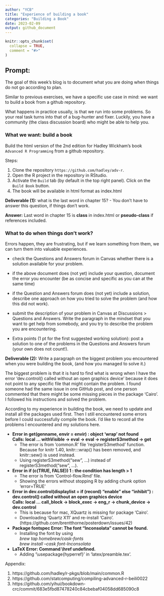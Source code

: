 ```yaml
---
author: "YCB"
title: "Experience of building a book"
categories: "Building a Book"
date: 2023-02-09
output: github_document
---
```


<!-- README.md is generated from README.Rmd. Please edit that file -->

```r
knitr::opts_chunk$set(
  collapse = TRUE,
  comment = "#>"
)
```

## Prompt:


The goal of this  week's blog is to document what you are doing when things do not go according to plan. 

Similar to previous exercises, we have a specific use case in mind: we want to build a book from a github repository. 

What happens in practice usually, is that we run into some problems. 
So your real task turns into that of a bug-hunter and fixer. Luckily, you have a community (the class discussion board) who might be able to help you. 



### What we want: build a book

Build the html version of the 2nd edition for Hadley Wickham's book `Advanced R Programming` from a github repository.

Steps:

1. Clone the repository `https://github.com/hadley/adv-r`.
2. Open the R project in the repository in RStudio.
3. Activate the `Build` tab (by default in the top right panel). Click on the `Build Book` button.
4. The book will be available in html format as index.html

**Deliverable (1):** what is the last word in chapter 15? - You don't have to answer this question, if things don't work. 

**Answer:** Last word in chapter 15 is **class** in index.html or **pseudo-class** if references included.

### What to do when things don't work?

Errors happen, they are frustrating, but if we learn something from them, we can turn them into valuable experiences.

- check the Questions and Answers forum in Canvas whether there is a solution available for your problem. 

- if the above document does (not yet) include your question, document the error you encounter (be as concise and specific as you can at the same time)

- if the Question and Answers forum does (not yet) include a solution, describe one approach on how you tried to solve the problem (and how this did not work).

- submit the description of your problem in Canvas at Discussions > Questions and Answers.  Write the paragraph in the mindset that you want to get help from somebody, and you try to describe the problem you are encountering. 

- Extra points (1 pt for the first suggested working solution): post a solution to one of the problems in the Questions and Answers forum (your own does not count!). 


**Deliverable (2):** Write a paragraph on the biggest problem you encountered when you were building the book, (and how you managed to solve it.)

The biggest problem is that it is hard to find what is wrong when I have the error 'dev.control() called without an open graphics device' because it does not point to any specific file that might contain the problem. I found someone had the same issue in one GitHub post, and one person commented that there might be some missing pieces in the package 'Cairo'. I followed his instructions and solved the problem.

According to my experience in building the book, we need to update and install all the packages used first. Then I still encountered some errors before I could successfully compile the book. I'd like to record all the problems I encountered and my solutions here.

* **Error in get(genname, envir = envir) : object 'wrap' not found**\
  **Calls: local ... withVisible -> eval -> eval -> registerS3method -> get**
  + The error is from 'common.R' file 'registerS3method' function. Because for knitr 1.40, knitr:::wrap() has been removed, and knitr::sew() is used instead.
  + Using registerS3method("sew", ...) instead of registerS3method("sew", ...).
* **Error in if (c(TRUE, FALSE)) 1 : the condition has length > 1**
  + The error is from 'Control-flow.Rmd' file.
  + Showing the errors without stopping R by adding chunk option 'error=TRUE'
* **Error in dev.control(displaylist = if (record) "enable" else "inhibit") :**\
  **dev.control() called without an open graphics device**\
  **Calls: local ... call_block -> block_exec -> eng_r -> chunk_device -> dev.control**\
  + This is because for mac, XQuartz is missing for package 'Cairo'. 
  + Downloading 'Quartz X11' and re-install 'Cairo'. (https://github.com/brentthorne/posterdown/issues/42)

* **Package fontspec Error: The font "Inconsolata" cannot be found.**
  + Installing the font by using \
    *brew tap homebrew/cask-fonts*\
    *brew install --cask font-Inconsolata*

* **LaTeX Error: Command \\href undefined.**
  + Adding '\\usepackage{hyperref}' in 'latex/preamble.tex'.

Appendix:

1. https://github.com/hadley/r-pkgs/blob/main/common.R\
2. https://github.com/statcomputing/compiling-advanced-r-beili0022\
3. https://github.com/yihui/bookdown-crc/commit/683e5fbd87478240c84cbebaf04058dd685090c8
<!-- You can write your experience directly into the `README.Rmd` file. Just make sure that you change the yaml at the top: change the author at the top, and give your post a new title (don't change the category :))  -->

<!-- Commit and push to your repo and you are done! -->

